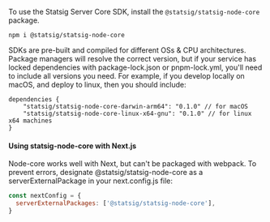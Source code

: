 To use the Statsig Server Core SDK, install the `@statsig/statsig-node-core` package.

```shell
npm i @statsig/statsig-node-core
```

SDKs are pre-built and compiled for different OSs & CPU architectures. Package managers will resolve the correct version, but if your service has locked dependencies with package-lock.json or pnpm-lock.yml, you'll need to include all versions you need. For example, if you develop locally on macOS, and deploy to linux, then you should include:
```
dependencies {
    "statsig/statsig-node-core-darwin-arm64": "0.1.0" // for macOS
    "statsig/statsig-node-core-linux-x64-gnu": "0.1.0" // for linux x64 machines
}
```

#### Using statsig-node-core with Next.js

Node-core works well with Next, but can't be packaged with webpack. To prevent errors, designate @statsig/statsig-node-core as a serverExternalPackage in your next.config.js file:
```jsx
const nextConfig = {
  serverExternalPackages: ['@statsig/statsig-node-core'],
}
```